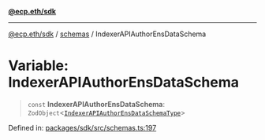 [**@ecp.eth/sdk**](/sdk-reference/index.mdx)

***

[@ecp.eth/sdk](/sdk-reference/index.mdx) / [schemas](/sdk-reference/schemas/index.mdx) / IndexerAPIAuthorEnsDataSchema

# Variable: IndexerAPIAuthorEnsDataSchema

> `const` **IndexerAPIAuthorEnsDataSchema**: `ZodObject`\<[`IndexerAPIAuthorEnsDataSchemaType`](/sdk-reference/schemas/type-aliases/IndexerAPIAuthorEnsDataSchemaType.mdx)\>

Defined in: [packages/sdk/src/schemas.ts:197](https://github.com/ecp-eth/comments-monorepo/blob/main/packages/sdk/src/schemas.ts#L197)
